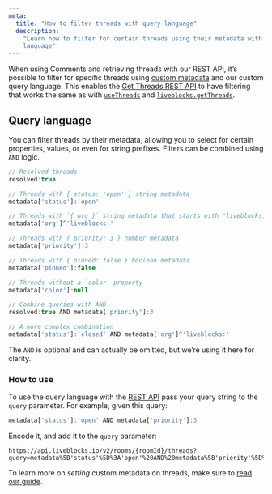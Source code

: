 ```yaml
---
meta:
  title: "How to filter threads with query language"
  description:
    "Learn how to filter for certain threads using their metadata with our query
    language"
---
```


When using Comments and retrieving threads with our REST API, it’s possible to
filter for specific threads using
[custom metadata](/docs/ready-made-features/comments/metadata) and our custom
query language. This enables the
[Get Threads REST API](/docs/api-reference/rest-api-endpoints#get-rooms-roomId-threads)
to have filtering that works the same as with
[`useThreads`](/docs/api-reference/liveblocks-react#useThreads) and
[`liveblocks.getThreads`](/docs/api-reference/liveblocks-node#get-rooms-roomId-threads).

## Query language

You can filter threads by their metadata, allowing you to select for certain
properties, values, or even for string prefixes. Filters can be combined using
`AND` logic.

```js
// Resolved threads
resolved:true

// Threads with { status: 'open' } string metadata
metadata['status']:'open'

// Threads with `{ org }` string metadata that starts with "liveblocks:"
metadata['org']^'liveblocks:'

// Threads with { priority: 3 } number metadata
metadata['priority']:3

// Threads with { pinned: false } boolean metadata
metadata['pinned']:false

// Threads without a `color` property
metadata['color']:null

// Combine queries with AND
resolved:true AND metadata['priority']:3

// A more complex combination
metadata['status']:'closed' AND metadata['org']^'liveblocks:'
```

<Banner>

The `AND` is optional and can actually be omitted, but we’re using it here for
clarity.

</Banner>

### How to use

To use the query language with the
[REST API](/docs/api-reference/rest-api-endpoints#get-rooms-roomId-threads) pass
your query string to the `query` parameter. For example, given this query:

```js
metadata['status']:'open' AND metadata['priority']:3
```

Encode it, and add it to the `query` parameter:

```
https://api.liveblocks.io/v2/rooms/{roomId}/threads?query=metadata%5B'status'%5D%3A'open'%20AND%20metadata%5B'priority'%5D%3A3
```

To learn more on _setting_ custom metadata on threads, make sure to
[read our guide](/docs/ready-made-features/comments/metadata).
